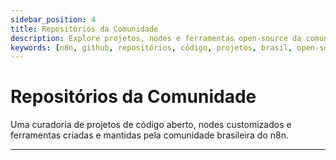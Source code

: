 ---
sidebar_position: 4
title: Repositórios da Comunidade
description: Explore projetos, nodes e ferramentas open-source da comunidade brasileira de n8n.
keywords: [n8n, github, repositórios, código, projetos, brasil, open-source]
---

# <IonicIcon name="logo-github" size={32} /> Repositórios da Comunidade

Uma curadoria de projetos de código aberto, nodes customizados e ferramentas criadas e mantidas pela comunidade brasileira do n8n.

<CardGrid>
  <RepoCard
    repoUrl="https://github.com/tatyquebralayout/n8n-Doc-pt-BR"
    icon="book-outline"
  />
  <RepoCard
    repoUrl="https://github.com/n8n-io/n8n"
    icon="extension-puzzle-outline"
  />
  <RepoCard
    repoUrl="https://github.com/strapi/strapi"
    icon="cloud-upload-outline"
  />
  <RepoCard
    repoUrl="https://github.com/payloadcms/payload"
    icon="server-outline"
  />
  <RepoCard
    repoUrl="https://github.com/n8n-io/n8n-nodes-starter"
    icon="play-circle-outline"
  />
  <RepoCard
    repoUrl="https://github.com/PostHog/posthog"
    icon="analytics-outline"
  />
  <RepoCard loading={true} />
</CardGrid>

---

<HighlightCard
  icon="add-circle-outline"
  category="Contribuição"
  title="Adicione seu Projeto à Curadoria"
  description="Seu projeto é incrível e a comunidade precisa conhecê-lo! Clique aqui para abrir uma issue em nosso GitHub e submeter seu repositório para avaliação."
  link="https://github.com/tatyquebralayout/n8n-Doc-pt-BR/issues/new?assignees=&labels=curadoria&template=sugestao-de-repositorio.md&title=%5BCURADORIA%5D%3A+Adicionar+o+repositório+SEU-REPO-AQUI"
/> 